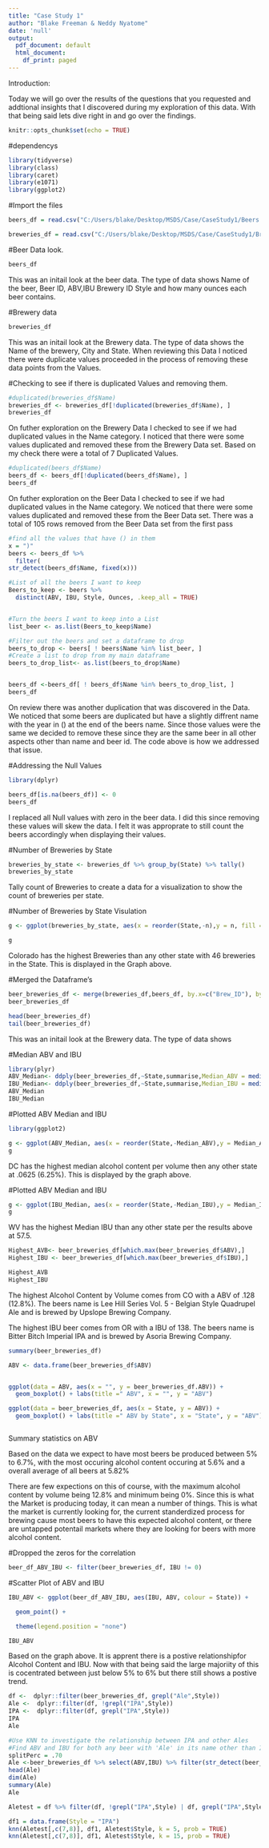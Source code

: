```yaml
---
title: "Case Study 1"
author: "Blake Freeman & Neddy Nyatome"
date: 'null'
output:
  pdf_document: default
  html_document:
    df_print: paged
---
```


Introduction:

Today we will go over the results of the questions that you requested and addtional insights that I discovered during my exploration of this data. With that being said lets dive right in and go over the findings.  


```r
knitr::opts_chunk$set(echo = TRUE)
```
#dependencys 
```r
library(tidyverse)
library(class)
library(caret)
library(e1071)
library(ggplot2)
```


#Import the files
```r
beers_df = read.csv("C:/Users/blake/Desktop/MSDS/Case/CaseStudy1/Beers.csv",header = TRUE,stringsAsFactors=FALSE)

breweries_df = read.csv("C:/Users/blake/Desktop/MSDS/Case/CaseStudy1/Breweries.csv",header = TRUE,stringsAsFactors=FALSE)

```


#Beer Data look.
```r
beers_df
```

This was an initail look at the beer data. The type of data shows Name of the beer, Beer ID, ABV,IBU Brewery ID Style and how many ounces each beer contains. 


#Brewery data
```r
breweries_df
```

This was an initail look at the Brewery data. The type of data shows the Name of the brewery, City and State. When reviewing this Data I noticed there were duplicate values proceeded in the process of removing these data points from the Values. 

#Checking to see if there is duplicated Values and removing them.
```r
#duplicated(breweries_df$Name)
breweries_df <- breweries_df[!duplicated(breweries_df$Name), ]
breweries_df
```
On futher exploration on the Brewery Data I checked to see if we had duplicated values in the Name category. I noticed that there were some values duplicated and removed these from the Brewery Data set. Based on my check there were a total of 7 Duplicated Values.



```r
#duplicated(beers_df$Name)
beers_df <- beers_df[!duplicated(beers_df$Name), ] 
beers_df
```


On futher exploration on the Beer Data I checked to see if we had duplicated values in the Name category. We noticed that there were some values duplicated and removed these from the Beer Data set. There was a total of 105 rows removed from the Beer Data set from the first pass 


```r
#find all the values that have () in them
x = ")"
beers <- beers_df %>%
  filter(
str_detect(beers_df$Name, fixed(x)))

#List of all the beers I want to keep 
Beers_to_keep <- beers %>% 
  distinct(ABV, IBU, Style, Ounces, .keep_all = TRUE)


#Turn the beers I want to keep into a List 
list_beer <- as.list(Beers_to_keep$Name)

#Filter out the beers and set a dataframe to drop
beers_to_drop <- beers[ ! beers$Name %in% list_beer, ]
#Create a list to drop from my main dataframe
beers_to_drop_list<- as.list(beers_to_drop$Name)


beers_df <-beers_df[ ! beers_df$Name %in% beers_to_drop_list, ]
beers_df
```

On review there was another duplication that was discovered in the Data. We noticed that some beers are duplicated but have a slightly diffrent name with the year in () at the end of the beers name. Since those values were the same we decided to remove these since they are the same beer in all other aspects other than name and beer id. The code above is how we addressed that issue. 

#Addressing the Null Values
```r
library(dplyr)

beers_df[is.na(beers_df)] <- 0
beers_df
```

I replaced all Null values with zero in the beer data. I did this since removing these values will skew the data. I felt it was approprate to still count the beers accordingly when displaying their values. 

#Number of Breweries by State
```r
breweries_by_state <- breweries_df %>% group_by(State) %>% tally()
breweries_by_state
```

Tally count of Breweries to create a data for a visualization to show the count of breweries per state. 

#Number of Breweries by State Visulation
```r
g <- ggplot(breweries_by_state, aes(x = reorder(State,-n),y = n, fill =State)) + geom_bar(stat = "identity")+ geom_text(aes(label = n), vjust=-1) + labs(title =" Breweries by State", x = "State", y = "Number of Breweries")

g
```

Colorado has the highest Breweries than any other state with 46 breweries in the State. This is displayed in the Graph above. 


#Merged the Dataframe's
```r
beer_breweries_df <- merge(breweries_df,beers_df, by.x=c("Brew_ID"), by.y=c("Brewery_id"))
beer_breweries_df
```



```r
head(beer_breweries_df)
tail(beer_breweries_df)

```


This was an initail look at the Brewery data. The type of data shows 

#Median ABV and IBU
```r
library(plyr)
ABV_Median<- ddply(beer_breweries_df,~State,summarise,Median_ABV = median(ABV))
IBU_Median<- ddply(beer_breweries_df,~State,summarise,Median_IBU = median(IBU))
ABV_Median
IBU_Median
```

#Plotted ABV Median and IBU
```r
library(ggplot2)

g <- ggplot(ABV_Median, aes(x = reorder(State,-Median_ABV),y = Median_ABV, fill =State)) + geom_bar(stat = "identity")+ geom_text(aes(label = Median_ABV), vjust=-1) + labs(title =" Median Alcohol by Volume by State", x = "State", y = "Median Alcohol by volume")
g
```


DC has the highest median alcohol content per volume then any other state at .0625 (6.25%). This is displayed by the graph above.  



#Plotted ABV Median and IBU
```r
g <- ggplot(IBU_Median, aes(x = reorder(State,-Median_IBU),y = Median_IBU, fill =State)) + geom_bar(stat = "identity")+ geom_text(aes(label = Median_IBU), vjust=-1) + labs(title =" Median IBU by State", x = "State", y = "Median IBU")
g
```
WV has the highest Median IBU than any other state per the results above at 57.5. 


```r
Highest_AVB<- beer_breweries_df[which.max(beer_breweries_df$ABV),]
Highest_IBU <- beer_breweries_df[which.max(beer_breweries_df$IBU),]

Highest_AVB
Highest_IBU
```

The highest Alcohol Content by Volume comes from CO with a ABV of .128 (12.8%). The beers name is Lee Hill Series Vol. 5 - Belgian Style Quadrupel Ale and is brewed by Upslope Brewing Company. 

The highest IBU beer comes from OR with a IBU of 138. The beers name is Bitter Bitch Imperial IPA and is brewed by Asoria Brewing Company. 

```r
summary(beer_breweries_df)
```


```r

ABV <- data.frame(beer_breweries_df$ABV)


ggplot(data = ABV, aes(x = "", y = beer_breweries_df.ABV)) + 
  geom_boxplot() + labs(title =" ABV", x = "", y = "ABV")

ggplot(data = beer_breweries_df, aes(x = State, y = ABV)) + 
  geom_boxplot() + labs(title =" ABV by State", x = "State", y = "ABV")



```
Summary statistics on ABV 

Based on the data we expect to have most beers be produced between 5% to 6.7%, with the most occuring alcohol content occuring at 5.6% and a overall average of all beers at 5.82% 

There are few expections on this of course, with the maximum alcohol content by volume being 12.8% and minimum being 0%. 
Since this is what the Market is producing today, it can mean a number of things. This is what the market is currently looking for, the current standerdized process for brewing cause most beers to have this expected alcohol content, or there are untapped potentail markets where they are looking for beers with more alcohol content.

#Dropped the zeros for the correlation 
```r
beer_df_ABV_IBU <- filter(beer_breweries_df, IBU != 0)
```




#Scatter Plot of ABV and IBU
```r
IBU_ABV <- ggplot(beer_df_ABV_IBU, aes(IBU, ABV, colour = State)) + 

  geom_point() + 

  theme(legend.position = "none") 

IBU_ABV 
```


Based on the graph above. It is apprent there is a postive relationshipfor Alcohol Content and IBU. Now with that being said the large majoriity of this is cocentrated between just below 5% to 6% but there still shows a postive trend. 

```r
df <-  dplyr::filter(beer_breweries_df, grepl("Ale",Style))
Ale <-  dplyr::filter(df, !grepl("IPA",Style))
IPA <-  dplyr::filter(df, grepl("IPA",Style))
IPA
Ale
```


```r
#Use KNN to investigate the relationship between IPA and other Ales
#Find ABV and IBU for both any beer with 'Ale' in its name other than IPA and India Pale Ales (IPA)
splitPerc = .70
Ale <-beer_breweries_df %>% select(ABV,IBU) %>% filter(str_detect(beer_breweries_df$Name.x,"Ale$") | str_detect(beer_breweries_df$Name.x,"India Pale Ale$"))
head(Ale)
dim(Ale)
summary(Ale)
Ale

```


```r
Aletest = df %>% filter(df, !grepl("IPA",Style) | df, grepl("IPA",Style))

df1 = data.frame(Style = "IPA")
knn(Aletest[,c(7,8)], df1, Aletest$Style, k = 5, prob = TRUE)
knn(Aletest[,c(7,8)], df1, Aletest$Style, k = 15, prob = TRUE)
```

